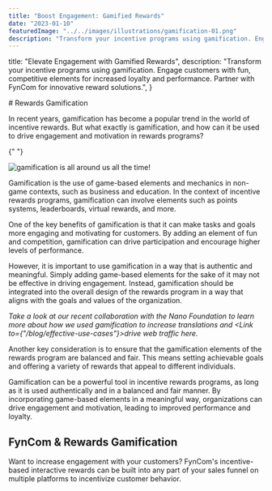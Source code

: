 ```yaml
---
title: "Boost Engagement: Gamified Rewards"
date: "2023-01-10"
featuredImage: "../../images/illustrations/gamification-01.png"
description: "Transform your incentive programs using gamification. Engage customers with fun, competitive elements for increased loyalty and performance. Partner with FynCom for innovative reward solutions."
---
```



  title: "Elevate Engagement with Gamified Rewards",
  description:
    "Transform your incentive programs using gamification. Engage customers with fun, competitive elements for increased loyalty and performance. Partner with FynCom for innovative reward solutions.",
}

<Wrapper seo={meta}>
  # Rewards Gamification

In recent years, gamification has become a popular trend in the world of incentive rewards. But what exactly is gamification, and how can it be used to drive engagement and motivation in rewards programs?

{" "}

<img src={gamification} alt="gamification is all around us all the time!" />

Gamification is the use of game-based elements and mechanics in non-game contexts, such as business and education. In the context of incentive rewards programs, gamification can involve elements such as points systems, leaderboards, virtual rewards, and more.

One of the key benefits of gamification is that it can make tasks and goals more engaging and motivating for customers. By adding an element of fun and competition, gamification can drive participation and encourage higher levels of performance.

However, it is important to use gamification in a way that is authentic and meaningful. Simply adding game-based elements for the sake of it may not be effective in driving engagement. Instead, gamification should be integrated into the overall design of the rewards program in a way that aligns with the goals and values of the organization.

_Take a look at our recent collaboration with the Nano Foundation to learn more about how we used gamification to increase translations and <Link to={"/blog/effective-use-cases"}>drive web traffic here</Link>._

Another key consideration is to ensure that the gamification elements of the rewards program are balanced and fair. This means setting achievable goals and offering a variety of rewards that appeal to different individuals.

Gamification can be a powerful tool in incentive rewards programs, as long as it is used authentically and in a balanced and fair manner. By incorporating game-based elements in a meaningful way, organizations can drive engagement and motivation, leading to improved performance and loyalty.

## FynCom & Rewards Gamification

Want to increase engagement with your customers? FynCom's incentive-based interactive rewards can be built into any part of your sales funnel on multiple platforms to incentivize customer behavior.

</Wrapper>
